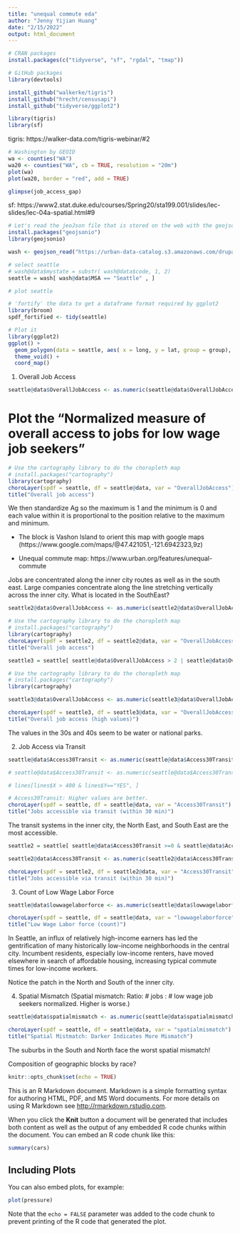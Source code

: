 ```yaml
---
title: "unequal commute eda"
author: "Jenny Yijian Huang"
date: "2/15/2022"
output: html_document
---
```



```r
# CRAN packages
install.packages(c("tidyverse", "sf", "rgdal", "tmap"))

# GitHub packages
library(devtools)
```
```r
install_github("walkerke/tigris")
install_github("hrecht/censusapi")
install_github("tidyverse/ggplot2")
```

```r
library(tigris)
library(sf)
```
tigris: https://walker-data.com/tigris-webinar/#2
```r
# Washington by GEOID
wa <- counties("WA")
wa20 <- counties("WA", cb = TRUE, resolution = "20m")
plot(wa)
plot(wa20, border = "red", add = TRUE)
```
```r
glimpse(job_access_gap)
```

sf: https://www2.stat.duke.edu/courses/Spring20/sta199.001/slides/lec-slides/lec-04a-spatial.html#9


```r
# Let's read the jeoJson file that is stored on the web with the geojsonio library:
install.packages("geojsonio")
library(geojsonio)
```

```r
wash <- geojson_read("https://urban-data-catalog.s3.amazonaws.com/drupal-root-live/2021/04/15/job_access_gap.geojson", what = "sp")
```

```r
# select seattle
# wash@data$mystate = substr( wash@data$code, 1, 2)
seattle = wash[ wash@data$MSA == "Seattle" , ]
```

```r
# plot seattle 

# 'fortify' the data to get a dataframe format required by ggplot2
library(broom)
spdf_fortified <- tidy(seattle)

# Plot it
library(ggplot2)
ggplot() +
  geom_polygon(data = seattle, aes( x = long, y = lat, group = group), fill="light blue", color="white") +
  theme_void() +
  coord_map()
```


1. Overall Job Access

```r
seattle@data$OverallJobAccess <- as.numeric(seattle@data$OverallJobAccess)
```

# Plot the "Normalized measure of overall access to jobs for low wage job seekers"
```r
# Use the cartography library to do the choropleth map
# install.packages("cartography")
library(cartography)
choroLayer(spdf = seattle, df = seattle@data, var = "OverallJobAccess")
title("Overall job access")
```
We then standardize Ag so the maximum is 1 and the minimum is 0 and each value within it is
proportional to the position relative to the maximum and minimum.

- The block is Vashon Island to orient this map with google maps (https://www.google.com/maps/@47.421051,-121.6942323,9z)

- Unequal commute map: https://www.urban.org/features/unequal-commute


Jobs are concentrated along the inner city routes as well as in the south east. Large companies concentrate along the line stretching vertically across the inner city.
What is located in the SouthEast?

```r
seattle2@data$OverallJobAccess <- as.numeric(seattle2@data$OverallJobAccess)
```

```r
# Use the cartography library to do the choropleth map
# install.packages("cartography")
library(cartography)
choroLayer(spdf = seattle2, df = seattle2@data, var = "OverallJobAccess")
title("Overall job access")
```

```r
seattle3 = seattle[ seattle@data$OverallJobAccess > 2 | seattle@data$OverallJobAccess < 0, ]
```

```r
# Use the cartography library to do the choropleth map
# install.packages("cartography")
library(cartography)

seattle3@data$OverallJobAccess <- as.numeric(seattle3@data$OverallJobAccess)

choroLayer(spdf = seattle3, df = seattle3@data, var = "OverallJobAccess")
title("Overall job access (high values)")
```
The values in the 30s and 40s seem to be water or national parks. 

2. Job Access via Transit

```r
seattle@data$Access30Transit <- as.numeric(seattle@data$Access30Transit)

# seattle@data$Access30Transit <- as.numeric(seattle@data$Access30Transit[seattle@data$Access30Transit > 0])

# lines[lines$X > 400 & lines$Y=="YES", ]
```


```r
# Access30Transit: Higher values are better.
choroLayer(spdf = seattle, df = seattle@data, var = "Access30Transit")
title("Jobs accessible via transit (within 30 min)")
```
The transit systems in the inner city, the North East, and South East are the most accessible.

```r
seattle2 = seattle[ seattle@data$Access30Transit >=0 & seattle@data$Access30Transit <= 1 & seattle@data$OverallJobAccess >= 0 & seattle@data$OverallJobAccess <= 1, ]
```

```r
seattle2@data$Access30Transit <- as.numeric(seattle2@data$Access30Transit)
```

```r
choroLayer(spdf = seattle2, df = seattle2@data, var = "Access30Transit")
title("Jobs accessible via transit (within 30 min)")
```


3. Count of Low Wage Labor Force

```r
seattle@data$lowwagelaborforce <- as.numeric(seattle@data$lowwagelaborforce)
```

```r
choroLayer(spdf = seattle, df = seattle@data, var = "lowwagelaborforce")
title("Low Wage Labor force (count)")
```
In Seattle, an influx of relatively high-income earners has led the gentrification of many historically low-income neighborhoods in the central city. Incumbent residents, especially low-income renters, have moved elsewhere in search of affordable housing, increasing typical commute times for low-income workers.

Notice the patch in the North and South of the inner city.

4. Spatial Mismatch (Spatial mismatch: Ratio: # jobs : # low wage job seekers normalized. Higher is worse.)


```r
seattle@data$spatialmismatch <- as.numeric(seattle@data$spatialmismatch)
```

```r
choroLayer(spdf = seattle, df = seattle@data, var = "spatialmismatch")
title("Spatial Mistmatch: Darker Indicates More Mismatch")
```
The suburbs in the South and North face the worst spatial mismatch!


Composition of geographic blocks by race?


```r
knitr::opts_chunk$set(echo = TRUE)
```

This is an R Markdown document. Markdown is a simple formatting syntax for authoring HTML, PDF, and MS Word documents. For more details on using R Markdown see <http://rmarkdown.rstudio.com>.

When you click the **Knit** button a document will be generated that includes both content as well as the output of any embedded R code chunks within the document. You can embed an R code chunk like this:

```r
summary(cars)
```

## Including Plots

You can also embed plots, for example:

```r
plot(pressure)
```

Note that the `echo = FALSE` parameter was added to the code chunk to prevent printing of the R code that generated the plot.
